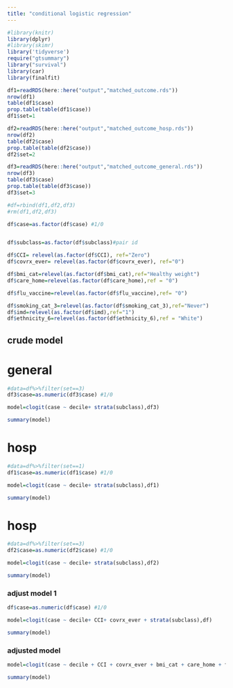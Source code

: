 ```yaml
---
title: "conditional logistic regression"
---
```


```r
#library(knitr)
library(dplyr)
#library(skimr)
library('tidyverse')
require("gtsummary")
library("survival")
library(car)
library(finalfit)
```

```r
df1=readRDS(here::here("output","matched_outcome.rds"))
nrow(df1)
table(df1$case)
prop.table(table(df1$case))
df1$set=1

df2=readRDS(here::here("output","matched_outcome_hosp.rds"))
nrow(df2)
table(df2$case)
prop.table(table(df2$case))
df2$set=2

df3=readRDS(here::here("output","matched_outcome_general.rds"))
nrow(df3)
table(df3$case)
prop.table(table(df3$case))
df3$set=3

#df=rbind(df1,df2,df3)
#rm(df1,df2,df3)
```

```r


df$case=as.factor(df$case) #1/0


df$subclass=as.factor(df$subclass)#pair id

df$CCI= relevel(as.factor(df$CCI), ref="Zero")
df$covrx_ever= relevel(as.factor(df$covrx_ever), ref="0")

df$bmi_cat=relevel(as.factor(df$bmi_cat),ref="Healthy weight")
df$care_home=relevel(as.factor(df$care_home),ref = "0")

df$flu_vaccine=relevel(as.factor(df$flu_vaccine),ref= "0")

df$smoking_cat_3=relevel(as.factor(df$smoking_cat_3),ref="Never")
df$imd=relevel(as.factor(df$imd),ref="1")
df$ethnicity_6=relevel(as.factor(df$ethnicity_6),ref = "White")
```


##  crude model
# general
```r
#data=df%>%filter(set==3)
df3$case=as.numeric(df3$case) #1/0

model=clogit(case ~ decile+ strata(subclass),df3) 

summary(model)
```
# hosp
```r
#data=df%>%filter(set==1)
df1$case=as.numeric(df1$case) #1/0

model=clogit(case ~ decile+ strata(subclass),df1) 

summary(model)
```

# hosp
```r
#data=df%>%filter(set==3)
df2$case=as.numeric(df2$case) #1/0

model=clogit(case ~ decile+ strata(subclass),df2) 

summary(model)
```
### adjust model 1

```r
df$case=as.numeric(df$case) #1/0

model=clogit(case ~ decile+ CCI+ covrx_ever + strata(subclass),df) 

summary(model)
```



### adjusted model
```r
model=clogit(case ~ decile + CCI + covrx_ever + bmi_cat + care_home + flu_vaccine + smoking_cat_3 + imd+ ethnicity_6 + strata(subclass),df) 

summary(model)

```

